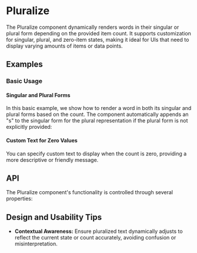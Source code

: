 
<Meta of={PluralizeStories} />

# Pluralize
The Pluralize component dynamically renders words in their singular or plural form depending on the provided item count. 
It supports customization for singular, plural, and zero-item states, making it ideal for UIs that need to display varying amounts of items or data points.
## Examples
### Basic Usage
#### Singular and Plural Forms
In this basic example, we show how to render a word in both its singular and plural forms based on the count. 
The component automatically appends an "s" to the singular form for the plural representation if the plural form is not explicitly provided:
<ToggleCanvas sourceState="shown" of={PluralizeStories.Simple}/>

#### Custom Text for Zero Values
You can specify custom text to display when the count is zero, providing a more descriptive or friendly message.
<ToggleCanvas sourceState="shown" of={PluralizeStories.ZeroCount}/>

## API
The Pluralize component's functionality is controlled through several properties:
<PropsTable name="Pluralize" />

## Design and Usability Tips

- **Contextual Awareness:** Ensure pluralized text dynamically adjusts to reflect the current state or count accurately, avoiding confusion or misinterpretation.
